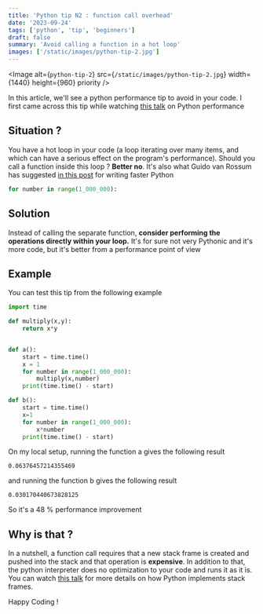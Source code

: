 ```yaml
---
title: 'Python tip N2 : function call overhead'
date: '2023-09-24'
tags: ['python', 'tip', 'beginners']
draft: false
summary: 'Avoid calling a function in a hot loop'
images: ['/static/images/python-tip-2.jpg']
---
```


<Image
  alt={`python-tip-2`}
  src={`/static/images/python-tip-2.jpg`}
  width={1440}
  height={960}
  priority
/>

In this article, we'll see a python performance tip to avoid in your code. I first came across this tip while watching [this talk](https://www.youtube.com/watch?v=YY7yJHo0M5I) on Python performance

## Situation ?

You have a hot loop in your code (a loop iterating over many items, and which can have a serious effect on the program's performance).
Should you call a function inside this loop ? **Better no**. It's also what Guido van Rossum has suggested [in this post](https://web.archive.org/web/20180919031245/https://plus.google.com/115212051037621986145/posts/HajXHPGN752) for writing faster Python

```python
for number in range(1_000_000):
```

## Solution

Instead of calling the separate function, **consider performing the operations directly within your loop.** It's for sure not very Pythonic and it's more code, but it's better
from a performance point of view

## Example

You can test this tip from the following example

```python
import time

def multiply(x,y):
    return x*y


def a():
    start = time.time()
    x = 1
    for number in range(1_000_000):
        multiply(x,number)
    print(time.time() - start)

def b():
    start = time.time()
    x=1
    for number in range(1_000_000):
        x*number
    print(time.time() - start)
```

On my local setup, running the function a gives the following result

```text
0.06376457214355469
```

and running the function b gives the following result

```text
0.030170440673828125
```

So it's a 48 % performance improvement

## Why is that ?

In a nutshell, a function call requires that a new stack frame is created and pushed into the stack and that operation is **expensive**.
In addition to that, the python interpreter does no optimization to your code and runs it as it is. You can watch [this talk](https://www.youtube.com/watch?v=smiL_aV1SOc) for more details on how Python implements stack frames.

Happy Coding !

